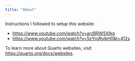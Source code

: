 ```yaml
---
title: "About"
---
```


Instructions I followed to setup this website:

* <https://www.youtube.com/watch?v=arzBRW5XIkg>
* [https://www.youtube.com/watch?v=5zYrgRylkH0&t=412s](https://www.youtube.com/watch?v=5zYrgRylkH0&t=412s)

To learn more about Quarto websites, visit <https://quarto.org/docs/websites>.
